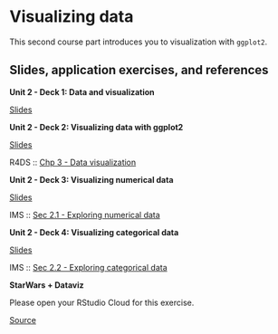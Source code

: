 # Visualizing data {#visualizing-data}

This second course part introduces you to visualization with `ggplot2`.

## Slides, application exercises, and references

::: {.slide-deck}
**Unit 2 - Deck 1: Data and visualization**

::: {.slides}
[Slides](https://lukas-jue.github.io/intro-tidyverse/slides/u2-d01-data-viz/u2-d01-data-viz.html#1)
:::
:::

::: {.slide-deck}
**Unit 2 - Deck 2: Visualizing data with ggplot2**

::: {.slides}
[Slides](https://lukas-jue.github.io/intro-tidyverse/slides/u2-d02-ggplot2/u2-d02-ggplot2.html#1)
:::

::: {.reading}
R4DS :: [Chp 3 - Data visualization](https://r4ds.had.co.nz/data-visualisation.html)
:::
:::

::: {.slide-deck}
**Unit 2 - Deck 3: Visualizing numerical data**

::: {.slides}
[Slides](https://lukas-jue.github.io/intro-tidyverse/slides/u2-d03-viz-num/u2-d03-viz-num.html#1)
:::

::: {.reading}
IMS :: [Sec 2.1 - Exploring numerical data](https://openintro-ims.netlify.app/summarizing-visualizing-data.html#numerical-data)
:::
:::

::: {.slide-deck}
**Unit 2 - Deck 4: Visualizing categorical data**

::: {.slides}
[Slides](https://lukas-jue.github.io/intro-tidyverse/slides/u2-d04-viz-cat/u2-d04-viz-cat.html#1)
:::

::: {.reading}
IMS :: [Sec 2.2 - Exploring categorical data](https://openintro-ims.netlify.app/summarizing-visualizing-data.html#categorical-data)
:::
:::

::: {.application-exercise}
**StarWars + Dataviz**

Please open your RStudio Cloud for this exercise.

::: {.source}
[Source](https://github.com/lukas-jue/intro-tidyverse/blob/master/docs/application-exercises/ae-03-starwars-dataviz/starwars.Rmd)
:::
:::
